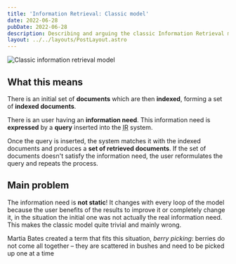 ```yaml
---
title: 'Information Retrieval: Classic model'
date: 2022-06-28
pubDate: 2022-06-28
description: Describing and arguing the classic Information Retrieval model
layout: ../../layouts/PostLayout.astro
---
```



<InformationRetrievalPreface />

![Classic information retrieval model](/assets/images/classic-ir-model.png)

## What this means

There is an initial set of **documents** which are then **indexed**, forming a set of **indexed documents**.

There is an user having an **information need**. This information need is **expressed** by a **query** inserted into the <abbr title="Information Retrieval">IR</abbr> system.

Once the query is inserted, the system matches it with the indexed documents and produces a **set of retrieved documents**.
If the set of documents doesn't satisfy the information need, the user reformulates the query and repeats the process.

## Main problem

The information need is **not static**! It changes with every loop of the model because the user benefits of the results to improve it or completely change it, in the situation the initial one was not actually the real information need. This makes the classic model quite trivial and mainly wrong.

Martia Bates created a term that fits this situation, _berry picking_: berries do not come all together – they
are scattered in bushes and need to be picked up one at a time
